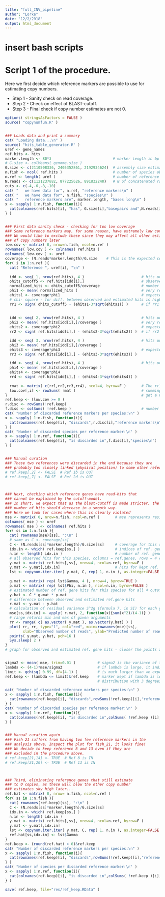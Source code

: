 ```yaml
---
title: "full_CNV_pipeline"
author: "Lorke"
date: "12/2/2018"
output: html_document
---
```


# insert bash scripts


# Script 1 of the procedure.

Here we first decide which reference markers are possible to use for estimating copy numbers.

* Step 1 - Sanity check on read coverage.
* Step 2 - Check on effect of BLAST-cutoff.
* Step 3 - Final check if copy number estimates are not 0.


```r
options( stringsAsFactors = FALSE )
source( "copynumfun.R" )


### Loads data and print a summary
cat( "Loading data...\n" )
source( "hits_table_generator.R" )
uref <- gene_names
ref.hits <- hits
marker.length <- 80*3                            # marker length in bp
# G.size <- colMeans( genome.size )        
G.size <- c(2110508336, 2405352861, 2192934624)  # assembly size estimated from k=31-91, s=2 (kmergenie)
n.fish <- ncol( ref.hits )                       # number of species observed 
n.ref <- length( uref )                          # number of reference markers/genes
N.reads <- c(1121237882, 877225626, 891832240)   # N of concatenated raw PE reads
cuts <- c(-4,-6,-8,-10)
cat( "   we have data for", n.ref, "reference markers\n" )
cat( "   we have data for", n.fish, "species\n" )
cat( "   reference markers are", marker.length, "bases long\n" )
x <- sapply( 1:n.fish, function(i){
  cat(colnames(ref.hits)[i], "has", G.size[i],"basepairs and",N.reads[i],"reads\n")
} )


### First data sanity check - checking for too low coverage
### Some reference markers may, for some reason, have extremely low coverage
### We would like to exclude these since they may affect all other estimates
### of copy numbers later
low.cov <- matrix( 0, nrow=n.fish, ncol=n.ref )
rownames( low.cov ) <- colnames( ref.hits )
colnames( low.cov ) <- uref
coverage <- (N.reads*marker.length)/G.size    # This is the expected coverage per species
for( i in 1:n.ref ){
  cat( "Reference ", uref[i], "\n" )
  
  idd <- seq( 1, nrow(ref.hits), 4 )                          # hits under cutoff -4
  ohits_cutoff5 <- ref.hits[idd[i],]                          # observed number of hits for reference gene uref[i] at cutoff -4
  normalized_hits <- ohits_cutoff5/coverage                   # number of hits per unit of coverage (~percentage of hits compared to coverage)
  phi1 <- mean( normalized_hits )                             # very rough estimate of cutoff-factor Fs
  ehits1 <- coverage*phi1                                     # expected number of hits based on phi1
  # chi- square - for diff. between observed and estimated hits is high
  rr1 <- sign( ohits_cutoff5 - (ehits1-3*sqrt(ehits1)) )      # if rr1 is negative the coverage is very low
 
  
  idd <- seq( 2, nrow(ref.hits), 4 )                          # hits under cutoff -6
  phi2 <- mean( ref.hits[idd[i],]/coverage )                  # very rough estimate of cutoff-factor
  ehits2 <- coverage*phi2                                     # expected number of hits based on phi2
  rr2 <- sign( ref.hits[idd[i],] - (ehits2-3*sqrt(ehits2)) )  # if rr2 is negative the coverage is very low

  idd <- seq( 3, nrow(ref.hits), 4 )                          # hits under cutoff -8
  phi3 <- mean( ref.hits[idd[i],]/coverage )                  
  ehits3 <- coverage*phi3                                     # expected number of hits based on phi3 
  rr3 <- sign( ref.hits[idd[i],] - (ehits3-3*sqrt(ehits3)) )

  idd <- seq( 4, nrow(ref.hits), 4 )                          # hits under cutoff -10
  phi4 <- mean( ref.hits[idd[i],]/coverage )
  ehits4 <- coverage*phi4
  rr4 <- sign( ref.hits[idd[i],] - (ehits4-3*sqrt(ehits4)) )
  
  rmat <- matrix( c(rr1,rr2,rr3,rr4), ncol=4, byrow=F )       # The rr1,...,rr4 values
  low.cov[,i] <- rowSums( rmat )                              # summing the signs, i.e. need 3 out of 4 negative to
}                                                             # get a negative sum
ref.keep <- (low.cov >= 0 )
r.disc <- rowSums(!ref.keep)
f.disc <- colSums( !ref.keep )                                # number of species for which each ref.gene was discadred   
cat( "Number of discarded reference markers per species:\n" )
x <- sapply( 1:n.fish, function(i){
  cat(rownames(ref.keep)[i], "discards",r.disc[i],"reference markers\n")
} )
cat( "Number of discarded species per reference marker:\n" )
x <- sapply( 1:n.ref, function(i){
  cat(colnames(ref.keep)[i], "is discarded in",f.disc[i],"species\n")
} )


### Manual curation
### These two references were discarded in the end because they are
### probably too closely linked (physical position) to some other references
# ref.keep[,2] <- FALSE  # Ref 1b is OUT
# ref.keep[,7] <- FALSE  # Ref 2d is OUT



### Next, checking which reference genes have read-hits that
### cannot be explained by the cutoff-model.
### In short, we expect that as the blast-cutoff is made stricter, the
### number of hits should decrease in a smooth way.
### Here we look for cases where this is clearly violated
mse <- matrix( 0, nrow=n.fish, ncol=n.ref )       # mse represents residual variance (S2g) for a marker 
colnames( mse ) <- uref
rownames( mse ) <- colnames( ref.hits )
for( ss in 1:n.fish ){
  cat( rownames(mse)[ss], ":\n" )
  # same as C <- coverage[ss] 
  C <- (N.reads[ss]*marker.length)/G.size[ss]     # coverage for this species
  idx.in <- which( ref.keep[ss,] )                # indices of ref. genes used for this species
  n.in <- length( idx.in )                        # number of ref. genes used for this species
  # all observed hits for this species, columns = ref.genes, rows = 4 cutoffs
  y.mat <- matrix( ref.hits[,ss], nrow=4, ncol=n.ref, byrow=F ) 
  y.mat <- y.mat[,idx.in]                         # hits for kept ref. genes for this species
  lst <- copynum.iter.iter( y.mat, C, rep( 1, n.in ), as.integer=FALSE )
  
  g.mat <- matrix( rep( lst$Gamma, 4 ), nrow=4, byrow=TRUE )
  p.mat <- matrix( rep( lst$Phi, n.in ), ncol=n.in, byrow=FALSE )
  # estimated number of ref. gene hits for this species for all 4 cutoffs
  y.hat <- C * g.mat * p.mat
  # difference between observed and estimated ref.gene hits 
  r.mat <- y.mat - y.hat
  # calculation of residual variance S^2g (formula 7. in SI) for each gene
  mse[ss,idx.in] <- apply( r.mat, 2, function(x){sum(x^2)/(4-1)} )
  # range returns min and max of given arguments
  rr <- range( c( as.vector( y.mat ), as.vector(y.hat) ) )
  plot( rr, rr, type="l", col="red", main=rownames(mse)[ss], 
        xlab="Observed number of reads", ylab="Predicted number of reads" )
  points( y.mat, y.hat, pch=16 )
  Sys.sleep( 2 )
}
# graph for observed and estimated ref. gene hits - closer the points are to the red line, smaller the diff.


sigma2 <- mean( mse, trim=0.01 )          # sigma2 is the variance of the error term, trimmed off 1% of extreme values
lambda <- (4-1)*mse/sigma2                # if lambda is large, it indicates that residual variance 
limit <- qchisq( 0.99, df=(4-1) )         # is much larger than we expected - data fits the model poorly
ref.keep <- (lambda <= limit)&ref.keep    # marker kept if lambda is lower than 99% quantile of the chi-square 
                                          # distribution with 3 degrees of freedom

cat( "Number of discarded reference markers per species:\n" )
x <- sapply( 1:n.fish, function(i){
  cat(rownames(ref.keep)[i], "discards",rowSums(!ref.keep)[i],"reference markers\n")
} )
cat( "Number of discarded species per reference marker:\n" )
x <- sapply( 1:n.ref, function(i){
  cat(colnames(ref.keep)[i], "is discarded in",colSums( !ref.keep )[i],"species\n")
} )


### Manual curation again
### Fish 21 suffers from having too few reference markers in the 
### analysis above. Inspect the plot for fish_21, it looks fine!
### We decide to keep reference 8 and 13 even if they are
### excluded in the procedure above.
# ref.keep[21,14] <- TRUE  # Ref 8 is IN
# ref.keep[21,20] <- TRUE  # Ref 13 is IN



### Third, eliminating reference genes that still estimate 
### to 0 copies, as these will blow the other copy number 
### estimates sky high later...
ref.hat <- matrix( 0, nrow= n.fish, ncol=n.ref )
for( ss in 1:n.fish ){
  cat( rownames(ref.keep)[ss], ":\n" )
  C <- (N.reads[ss]*marker.length)/G.size[ss]
  idx.in <- which( ref.keep[ss,] )
  n.in <- length( idx.in )
  y.mat <- matrix( ref.hits[,ss], nrow=4, ncol=n.ref, byrow=F )
  y.mat <- y.mat[,idx.in]
  lst <- copynum.iter.iter( y.mat, C, rep( 1, n.in ), as.integer=FALSE )
  ref.hat[ss,idx.in] <- lst$Gamma
}
ref.keep <- (round(ref.hat) > 0)&ref.keep
cat( "Number of discarded reference markers per species:\n" )
x <- sapply( 1:n.fish, function(i){
  cat(rownames(ref.keep)[i], "discards",rowSums(!ref.keep)[i],"reference markers\n")
} )
cat( "Number of species per discarded reference marker:\n" )
x <- sapply( 1:n.ref, function(i){
  cat(colnames(ref.keep)[i], "is discarded in",colSums( !ref.keep )[i],"species\n")
} )

save( ref.keep, file="res/ref_keep.RData" )

```

